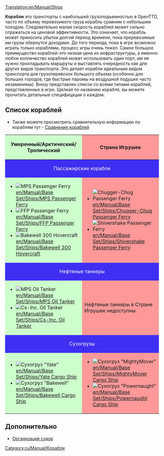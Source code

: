 [[Translation:en/Manual/Ships]]
{{ru/Manual/Оглавление}}

'''Корабли''' это транспорты с наибольшей грузоподъемностью в OpenTTD, часто по объему перевозимого груза корабль сравним с небольшим поездом. Следовательно малая скорость кораблей может сильно отражаться на ценовой эффективности. Это означает, что корабль может приносить убытки долгий период времени, пока преревозимые им грузы обернутся доходами. До того периода, пока в игре возможно играть только кораблями, процесс игры очень тяжел. Самое большое преимущество кораблей-это низкая цена их инфраструктуры, а именно: любое колличество кораблей может использовать один порт, им не нужно прокладывать маршруты и выставлять очередность как для других видов транспорта. Это делает корабли идеальным видом транспорта для грузоперевозок большого объема (особенно для больших городов, где быстрые паромы на воздушной подушке часто незаменимы). Внизу представлен список со всеми типами кораблей, представленных в игре. Щелкая по названию корабля, вы можете прочитать детальные специфицации о каждом. 

==Список кораблей==
* Также можете просмотреть сравнительную информацию по кораблям тут - [[ru/Manual/Base Set/Ships/Сравнение кораблей|Сравнение кораблей]]

{|border="1" cellspacing="2" cellpadding="3" rules="all" style="margin:1em 1em 1em 0; border:solid 1px #AAAAAA;"
!width="50%" style="background: #ccffcc" | Умеренный/Арктический/Тропический
!width="50%" style="background: #ff9999" | Страна Игрушек
|-
! colspan="2" style="background: #3e2ff3; color:white" align="center" | Пассажирские корабли
|-
| style="background: #ccffcc" |
*[[File:en/Manual/Base Set/Ships/Ferry.png|MPS Passenger Ferry]] [[en/Manual/Base Set/Ships/MPS Passenger Ferry]]
*[[File:en/Manual/Base Set/Ships/Ferry.png|FFP Passenger Ferry]] [[en/Manual/Base Set/Ships/FFP Passenger Ferry]]
*[[File:en/Manual/Base Set/Ships/Hovercraft.png|Bakewell 300 Hovercraft]] [[en/Manual/Base Set/Ships/Bakewell 300 Hovercraft]]
| style="background: #ff9999" |
*[[File:en/Manual/Base Set/Ships/Toylandpassengership.png|Chugger-Chug Passenger Ferry]] [[en/Manual/Base Set/Ships/Chugger-Chug Passenger Ferry]]
*[[File:en/Manual/Base Set/Ships/Toylandpassengership.png|Shivershake Passenger Ferry]] [[en/Manual/Base Set/Ships/Shivershake Passenger Ferry]]
|-
! colspan="2" style="background: #3e2ff3; color:white" align="center" | Нефтяные танкеры
|-
| style="background: #ccffcc" |
*[[File:en/Manual/Base Set/Ships/Oiltanker ship.png|MPS Oil Tanker]] [[en/Manual/Base Set/Ships/MPS Oil Tanker]]
*[[File:en/Manual/Base Set/Ships/Oiltanker ship.png|Cs-Inc. Oil Tanker]] [[en/Manual/Base Set/Ships/Cs-Inc. Oil Tanker]]
| style="background: #ff9999" | Нефтяные танкеры в Стране Игрушек недоступны.
|-
! colspan="2" style="background: #3e2ff3; color:white" align="center" | Сухогрузы
|-
| style="background: #ccffcc" |
*[[File:en/Manual/Base Set/Ships/CargoShip.png|Сухогруз "Yate"]] [[en/Manual/Base Set/Ships/Yate Cargo Ship]]
*[[File:en/Manual/Base Set/Ships/CargoShip.png|Сухогруз "Bakewell"]] [[en/Manual/Base Set/Ships/Bakewell Cargo Ship]]
| style="background: #ff9999" |
*[[File:en/Manual/Base Set/Ships/Toylandcargoship.png|Сухогруз "MightyMover"]] [[en/Manual/Base Set/Ships/MightyMover Cargo Ship]]
*[[File:en/Manual/Base Set/Ships/Toylandcargoship.png|Сухогруз "Powernaught"]] [[en/Manual/Base Set/Ships/Powernaught Cargo Ship]]
|}

==Дополнительно==
*[[ru/Manual/Водоканалы#organizatsiia-sudov|Организация судов]]

[[Category:ru/Manual/Корабли]]